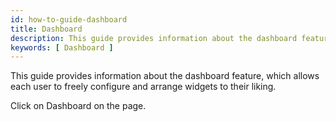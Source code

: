 ```yaml
---
id: how-to-guide-dashboard
title: Dashboard
description: This guide provides information about the dashboard feature, which allows each user to freely configure and arrange widgets to their liking.
keywords: [ Dashboard ]
---
```


This guide provides information about the dashboard feature, which allows each user to freely configure and arrange widgets to their liking.

Click on <Cmd>Dashboard</Cmd> on the <Cmd sid='shell.header.launcher' /> page.

<DocCardList />
